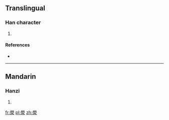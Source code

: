 {{also|泶}}
==Translingual==

===Han character===
{{Han char|rn=85|rad=水|as=13|sn=17|four=7723<sub>2</sub>|canj=竹月水 (HBE)}}

# {{defn|Han|sort=水13}}

====References====
* {{Han ref|kx=0653.080|dkj=18395|dj=1063.100|hdz=31752.010|uh=6FA9|ud=28585|bh=ED4F|bd=60751}}

----

==Mandarin==

===Hanzi===
{{cmn-hanzi|sim=泶|pin=[[xué]] ([[xue2]])|wg=hsüeh<sup>2</sup>}}

# {{defn|lang=cmn|sort=水13}}

[[fr:澩]]
[[pl:澩]]
[[zh:澩]]